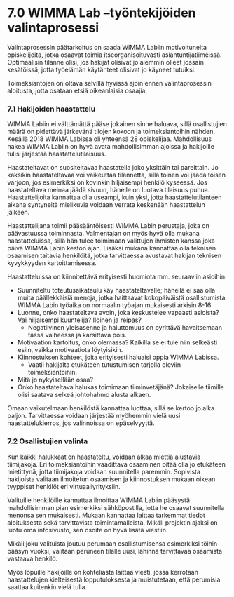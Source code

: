 # 7.0 WIMMA Lab –työntekijöiden valintaprosessi
Valintaprosessin päätarkoitus on saada WIMMA Labiin motivoituneita opiskelijoita, jotka osaavat toimia itseorganisoituvasti asiantuntijatiimeissä. Optimaalisin tilanne olisi, jos hakijat olisivat jo aiemmin olleet jossain kesätöissä, jotta työelämän käytänteet olisivat jo käyneet tutuiksi.

Toimeksiantojen on oltava selvillä hyvissä ajoin ennen valintaprosessin aloitusta, jotta osataan etsiä oikeanlaisia osaajia.

### 7.1 Hakijoiden haastattelu
WIMMA Labiin ei välttämättä pääse jokainen sinne haluava, sillä osallistujien määrä on pidettävä järkevänä tilojen kokoon ja toimeksiantoihin nähden. Kesällä 2018 WIMMA Labissa oli yhteensä 28 opiskelijaa. Mahdollisuus hakea WIMMA Labiin on hyvä avata mahdollisimman ajoissa ja hakijoille tulisi järjestää haastattelutilaisuus.

Haastateltavat on suositeltavaa haastatella joko yksittäin tai pareittain. Jo kaksikin haastateltavaa voi vaikeuttaa tilannetta, sillä toinen voi jäädä toisen varjoon, jos esimerkiksi on kovinkin hiljaisempi henkilö kyseessä. Jos haastateltava meinaa jäädä sivuun, hänelle on luotava tilaisuus puhua. Haastattelijoita kannattaa olla useampi, kuin yksi, jotta haastattelutilanteen aikana syntyneitä mielikuvia voidaan verrata keskenään haastattelun jälkeen.

Haastattelijana toimii pääsääntöisesti WIMMA Labin perustaja, joka on päävastuussa toiminnasta. Valmentajan on myös hyvä olla mukana haastatteluissa, sillä hän tulee toimimaan valittujen ihmisten kanssa joka päivä WIMMA Labin keston ajan. Lisäksi mukana kannattaa olla teknisen osaamisen taitavia henkilöitä, jotka tarvittaessa avustavat hakijan teknisen kyvykkyyden kartoittamisessa. 

Haastatteluissa on kiinnitettävä erityisesti huomiota mm. seuraaviin asioihin:

* Suunniteltu toteutusaikataulu käy haastateltavalle; hänellä ei saa olla muita päällekkäisiä menoja, jotka haittaavat kokopäiväistä osallistumista. WIMMA Labin työaika on normaalin työajan mukaisesti arkisin 8-16.
* Luonne, onko haastateltava avoin, joka keskustelee vapaasti asioista? Vai hiljaisempi kuuntelija? Iloinen ja reipas?
    - Negatiivinen yleisasenne ja haluttomuus on pyrittävä havaitsemaan tässä vaiheessa ja karsittava pois.
* Motivaation kartoitus, onko olemassa? Kaikilla se ei tule niin selkeästi esiin, vaikka motivaatiota löytyisikin.
* Kiinnostuksen kohteet, joita erityisesti haluaisi oppia WIMMA Labissa.
    - Vaatii hakijalta etukäteen tutustumisen tarjolla oleviin toimeksiantoihin.
* Mitä jo nykyisellään osaa?
* Onko haastateltava halukas toimimaan tiiminvetäjänä? Jokaiselle tiimille olisi saatava selkeä johtohahmo alusta alkaen.

Omaan vaikutelmaan henkilöstä kannattaa luottaa, sillä se kertoo jo aika paljon. Tarvittaessa voidaan järjestää myöhemmin vielä uusi haastattelukierros, jos valinnoissa on epäselvyyttä.

### 7.2 Osallistujien valinta
Kun kaikki halukkaat on haastateltu, voidaan alkaa miettiä alustavia tiimijakoja. Eri toimeksiantoihin vaadittava osaaminen pitää olla jo etukäteen mietittynä, jotta tiimijakoja voidaan suunnitella paremmin. Sopivista hakijoista valitaan ilmoitetun osaamisen ja kiinnostuksen mukaan oikean tyyppiset henkilöt eri virtuaaliyrityksiin.

Valituille henkilöille kannattaa ilmoittaa WIMMA Labiin pääsystä mahdollisimman pian esimerkiksi sähköpostilla, jotta he osaavat suunnitella menonsa sen mukaisesti. Mukaan kannattaa laittaa tarkemmat tiedot aloituksesta sekä tarvittavista toimintamalleista. Mikäli projektin ajaksi on luotu oma infosivusto, sen osoite on hyvä lisätä viestiin.

Mikäli joku valituista joutuu perumaan osallistumisensa esimerkiksi töihin pääsyn vuoksi, valitaan peruneen tilalle uusi, lähinnä tarvittavaa osaamista vastaava henkilö.

Myös lopuille hakijoille on kohteliasta laittaa viesti, jossa kerrotaan haastattelujen kielteisestä lopputuloksesta ja muistutetaan, että perumisia saattaa kuitenkin vielä tulla.
